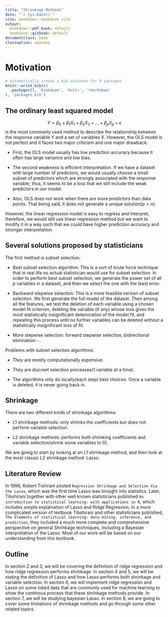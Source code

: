 ```yaml
---
title: "Shrinkage Methods"
date: "`r Sys.Date()`"
site: bookdown::bookdown_site
output: 
  bookdown::pdf_book: default
  bookdown::gitbook: default
documentclass: book
classoption: openany
---
```

# Motivation
```r
# automatically create a bib database for R packages
knitr::write_bib(c(
  .packages(), 'bookdown', 'knitr', 'rmarkdown'
), 'packages.bib')
```

## The ordinary least squared model 
$$Y = \beta_0+\beta_1X_1+\beta_2X_2+...+\beta_pX_p+\epsilon$$
is the most commonly used method to describe the relationship between the response variable Y and a set of variables X. However, the OLS model is not perfect and it faces two major criticism and one major drawback:

 * First, the OLS model usually has low prediction accuracy because it often has large variance and low bias.
 
 * The second weakness is efficient interpretation. If we have a dataset with large number of predictors, we would usually choose a small subset of predictors which are strongly associated with the response variable; thus, it seems to be a loss that we still include the weak predictors in our model.
 
 * Also, OLS does not work when there are more predictors than data points. That being said, it does not generate a unique solution($p > n$).
 
However, the linear regression model is easy to regress and interpret; therefore, we would still use linear regression method but we want to modify it in a way such that we could have higher prediction accuracy and stronger interpretation.

## Several solutions proposed by statisticians 
The first method is subset selection:
  
  * Best subset selection algorithm: This is a sort of brute force technique that in real life no actual statistician would use for subset selection. In order to perform best subset selection, we generate the power set of all $p$ variables in a dataset, and then we select the one with the least error.
    
  * Backward stepwise selection: This is a more feasible version of subset selection. We first generate the full model of the dataset. Then among all the features, we test the deletion of each variable using a chosen model fit criterion, deleting the variable (if any) whose loss gives the most statistically insignificant deterioration of the model fit, and repeating this process until no further variables can be deleted without a statistically insignificant loss of fit.
    
  * More stepwise selection: forward stepwise selection, bidirectional elimination$\cdots$.
    
Problems with subset selection algorithms:

  * They are mostly computationally expensive.
  
  * They are discreet selection processes(1 variable at a time).
  
  * The algorithms only do locally(each step) best choices. Once a variable is deleted, it is never going back in.
  
## Shrinkage
  There are two different kinds of shrinkage algorithms:
  
  * L1 shrinkage methods: only shrinks the coefficients but does not perform variable selection.
  
  * L2 shrinkage methods: performs both shrinking coefficients and variable selection(shrink some variables to 0).
  
  We are going to start by looking at an L1 shrinkage method, and then look at the most classic L2 shrinkage method: Lasso.
  
## Literature Review
  In 1996, Robert Tishirani posted `Regression Shrinkage and Selection Via the Lasso`, which was the first time Lasso was brought into statistics. Later, Tibshirani together with other well known statisticians published `An introduction to statistical learning: with applications in R`, which includes simple explaination of Lasso and Ridge Regression. In a more complicated version of textbook Tibshirani and other statisticians published, `The Elements of statistical learning: data mining, inference, and prediction`, they included a much more complete and comprehensive perspective on general Shrinkage techniques, including a Bayesian interpretation of the Lasso. Most of our work will be based on our understanding from this textbook.

## Outline 
  In section 2 and 3, we will be covering the definition of ridge regression and how ridge regression performs shrinkage. In section 4 and 5, we will be stating the definition of Lasso and how Lasso performs both shrinkage and variable selection. In section 6, we will implement ridge regression and Lasso on some tidied data that are commonly used for machine learning to show the continous process that these shrinkage methods provide. In section 7, we will be studying bayesian Lasso. In section 8, we are going to cover some limitations of shrinkage methods and go through some other related topics. 